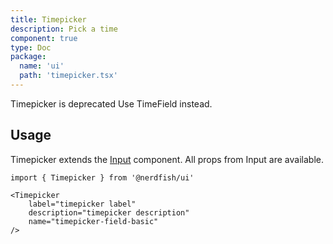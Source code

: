 ```yaml
---
title: Timepicker
description: Pick a time
component: true
type: Doc
package:
  name: 'ui'
  path: 'timepicker.tsx'
---
```


<AlertRoot variant="warning" className="mb-4">
	<AlertTitle>Timepicker is deprecated</AlertTitle>
	<AlertDescription>Use TimeField instead.</AlertDescription>
</AlertRoot>

<ComponentExample src="/src/examples/timepicker/demo.tsx">
	<TimepickerDemo />
</ComponentExample>

## Usage

Timepicker extends the [Input](/input) component. All props from Input are
available.

```tsx
import { Timepicker } from '@nerdfish/ui'
```

```tsx
<Timepicker
	label="timepicker label"
	description="timepicker description"
	name="timepicker-field-basic"
/>
```
